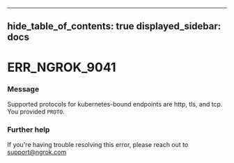 

---
hide_table_of_contents: true
displayed_sidebar: docs
---


# ERR_NGROK_9041

### Message
Supported protocols for kubernetes-bound endpoints are http, tls, and tcp. You provided `PROTO`.

<ErrorDetails />



### Further help
If you're having trouble resolving this error, please reach out to [support@ngrok.com](mailto:support@ngrok.com?subject=Help%20with%20ERR_NGROK_9041)

